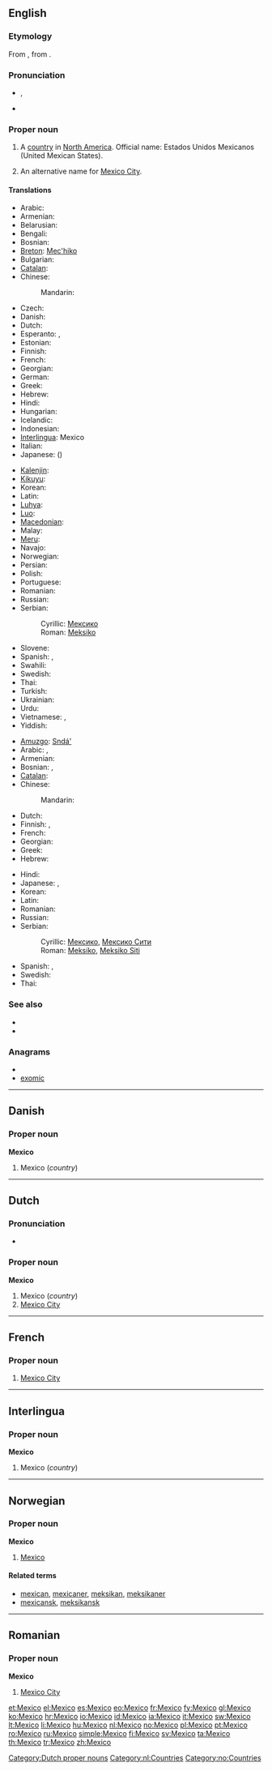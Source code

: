 {{also|México}}
==English==
{{wikipedia}}

===Etymology===
From {{etyl|es}}, from {{etyl|nah}} {{term|mexihco|lang=nah}}.

===Pronunciation===
* {{a|US}} {{enPR|mĕkʹ-sĭ-kō}} {{IPA|/ˈmɛk.sɪ.koʊ/}}, {{SAMPA|/"mEk.sI.koU/}}
* {{audio|en-us-Mexico.ogg|Audio (US)}}

===Proper noun===
{{en-proper noun}}

# A [[country]] in [[North America]]. Official name: Estados Unidos Mexicanos (United Mexican States).
# {{rare}} An alternative name for [[Mexico City]].

====Translations====
{{trans-top|country}}
* Arabic: {{t|ar|المكسيك|f|tr=al-maksiik|sc=Arab}}
* Armenian: {{t-|hy|Մեքսիկա|tr=Mek'sika}}
* Belarusian: {{t|be|Мексіка|f|tr=Méksika|sc=Cyrl}}
* Bengali: {{t|bn|মেক্সিকো|tr=mēksikō|sc=Beng}}
* Bosnian: {{t-|bs|Meksiko|m}}
* [[Breton]]: [[Mec'hiko]]
* Bulgarian: {{t|bg|Мексико|m|tr=Méksiko|sc=Cyrl}}
* [[Catalan]]: {{t-|ca|Mèxic|m}}
* Chinese:
*: Mandarin: {{t-|cmn|墨西哥|tr=Mòxīgē|sc=Hani}}
* Czech: {{t+|cs|Mexiko|n}}
* Danish: {{t-|da|Mexico}}
* Dutch: {{t+|nl|Mexico}}
* Esperanto: {{t+|eo|Meksiko|xs=Esperanto}}, {{t-|eo|Meksikio|xs=Esperanto}}
* Estonian: {{t+|et|Mehhiko}}
* Finnish: {{t+|fi|Meksiko}}
* French: {{t+|fr|Mexique|m}}
* Georgian: {{t|ka|მექსიკა|tr=mek‘sika|sc=Geor|xs=Georgian}}
* German: {{t+|de|Mexiko|n}}
* Greek: {{t+|el|Μεξικό|n|tr=Mexikó}}
* Hebrew: {{t+|he|מקסיקו|f|tr=meksiko}}
* Hindi: {{t|hi|मेक्सिको|tr=mēksikō|sc=Deva}}
* Hungarian: {{t+|hu|Mexikó}}
* Icelandic: {{t+|is|Mexíkó|n}}
* Indonesian: {{t-|id|Meksiko|xs=Indonesian}}
* [[Interlingua]]: Mexico
* Italian: {{t+|it|Messico|m}}
* Japanese: {{t|ja|メキシコ|tr=Mekishiko|sc=Jpan}} ({{t|ja|墨西哥|sc=Jpan}})
{{trans-mid}}
* [[Kalenjin]]: {{tø|kln|Meksiko}}
* [[Kikuyu]]: {{tø|ki|Meksiko}}
* Korean: {{t|ko|멕시코|tr=Meksiko|sc=Kore}}
* Latin: {{t|la|Mexicum|n}}
* [[Luhya]]: {{tø|luy|Meksiko}}
* [[Luo]]: {{tø|luo|Meksiko}}
* [[Macedonian]]: {{t+|mk|Мексико|n|tr=Méksiko}}
* Malay: {{t-|ms|Meksiko|xs=Malay}}
* [[Meru]]: {{tø|mer|Meksiko}}
* Navajo: {{tø|nv|Méhigo}}
* Norwegian: {{t+|no|Mexico}}
* Persian: {{t|fa|مکزیک|sc=fa-Arab}}
* Polish: {{t+|pl|Meksyk|m}}
* Portuguese: {{t+|pt|México|m}}
* Romanian: {{t-|ro|Mexic|n}}
* Russian: {{t+|ru|Мексика|f|tr=Méksika}}
* Serbian:
*: Cyrillic: [[Мексико#Serbian|Мексико]] {{m}}
*: Roman: [[Meksiko#Serbian|Meksiko]] {{m}}
* Slovene: {{t+|sl|Mehika|f}}
* Spanish: {{t+|es|México|m}}, {{t+|es|Méjico|m}}
* Swahili: {{t+|sw|Meksiko|xs=Swahili}}
* Swedish: {{t+|sv|Mexiko}}
* Thai: {{t|th|เม็กซิโก|tr=méksígoh|sc=Thai}}
* Turkish: {{t+|tr|Meksika}}
* Ukrainian: {{t|uk|Мексика|f|tr=Méksyka|sc=Cyrl}}
* Urdu: {{t|ur|میکسیکو|tr=mēksikō|sc=ur-Arab}}
* Vietnamese: {{t|vi|México}}, {{t|vi|Mễ Tây Cơ}}
* Yiddish: {{t|yi|מעקסיקע|tr=Meksike|sc=yi-Hebr}}
{{trans-bottom}}

{{trans-top|city}}
* [[Amuzgo]]: [[Sndá']]
* Arabic: {{t|ar|مكسيكو سيتي|m|tr=maksiku siiti|sc=Arab}}, {{t|ar|مكسيكو|m|tr=maksiku|sc=Arab}}
* Armenian: {{t-|hy|Մեխիկո|tr=Mexiko}}
* Bosnian: {{t-|bs|Meksiko}}, {{t-|bs|Meksiko Siti|m}}
* [[Catalan]]: {{t-|ca|Mèxic|m}} {{t|ca|ciutat de Mèxic|f}}
* Chinese:
*: Mandarin: {{t|cmn|墨西哥城|tr=Mòxīgē chéng|sc=Hani}}
* Dutch: {{t+|nl|Mexico}}
* Finnish: {{t-|fi|Mexico City}},  {{t+|fi|Mexico}}
* French: {{t+|fr|Mexico}}
* Georgian: {{t|ka|ქალაქი მექსიკა|tr=k‘alak‘i mek‘sika|sc=Geor|xs=Georgian}}
* Greek: {{t-|el|Πόλη του Μεξικού|f|tr=Póli tou Mexikoú}}
* Hebrew: {{t-|he|מקסיקו סיטי|f|tr=meksiko siti}}
{{trans-mid}}
* Hindi: {{t|hi|मेक्सिको सिटी|tr=mēksikō siṭī|sc=Deva}}
* Japanese: {{t|ja|メキシコ市|tr=Mekishiko-shi|sc=Jpan}}, {{t|ja|メキシコシティ|tr=Mekishiko-shiti|sc=Jpan}}
* Korean: {{t|ko|멕시코시티|tr=Meksikositi|sc=Kore}}
* Latin: {{t|la|Mexicopolis}}
* Romanian: {{t+|ro|Mexico}}
* Russian: {{t-|ru|Мехико|m|tr=Méxiko}} {{indeclinable}}
* Serbian:
*: Cyrillic: [[Мексико#Serbian|Мексико]], [[Мексико Сити]] {{m}}
*: Roman: [[Meksiko#Serbian|Meksiko]], [[Meksiko Siti#Serbian|Meksiko Siti]] {{m}}
* Spanish: {{t+|es|México|m}}, {{t+|es|Ciudad de México|f}}
* Swedish: {{t+|sv|Mexico City}}
* Thai: {{t|th|เม็กซิโกซิตี้|tr=méksígoh sídtêe|sc=Thai}}
{{trans-bottom}}

===See also===
* {{list|en|countries of North America}}
* {{list|en|states of Mexico}}

===Anagrams===
* {{alphagram|ceimox}}
* [[exomic#English|exomic]]

----

==Danish==

===Proper noun===
'''Mexico'''

# Mexico (''country'')

----

==Dutch==

===Pronunciation===
* {{audio|Nl-Mexico.ogg|audio}}

===Proper noun===
'''Mexico'''

# Mexico (''country'')
# [[Mexico City]]

[[Category:Dutch proper nouns]]
[[Category:nl:Countries]]

----

==French==

===Proper noun===
{{infl|fr|proper noun}}

# [[Mexico City]]

----

==Interlingua==

===Proper noun===
'''Mexico'''

# Mexico (''country'')

----

==Norwegian==

===Proper noun===
'''Mexico'''

# [[#English|Mexico]]

====Related terms====
* [[mexican]], [[mexicaner]], [[meksikan]], [[meksikaner]]
* [[mexicansk]], [[meksikansk]]

[[Category:no:Countries]]

----

==Romanian==

===Proper noun===
'''Mexico'''

# [[Mexico City]]

[[et:Mexico]]
[[el:Mexico]]
[[es:Mexico]]
[[eo:Mexico]]
[[fr:Mexico]]
[[fy:Mexico]]
[[gl:Mexico]]
[[ko:Mexico]]
[[hr:Mexico]]
[[io:Mexico]]
[[id:Mexico]]
[[ia:Mexico]]
[[it:Mexico]]
[[sw:Mexico]]
[[lt:Mexico]]
[[li:Mexico]]
[[hu:Mexico]]
[[nl:Mexico]]
[[no:Mexico]]
[[pl:Mexico]]
[[pt:Mexico]]
[[ro:Mexico]]
[[ru:Mexico]]
[[simple:Mexico]]
[[fi:Mexico]]
[[sv:Mexico]]
[[ta:Mexico]]
[[th:Mexico]]
[[tr:Mexico]]
[[zh:Mexico]]